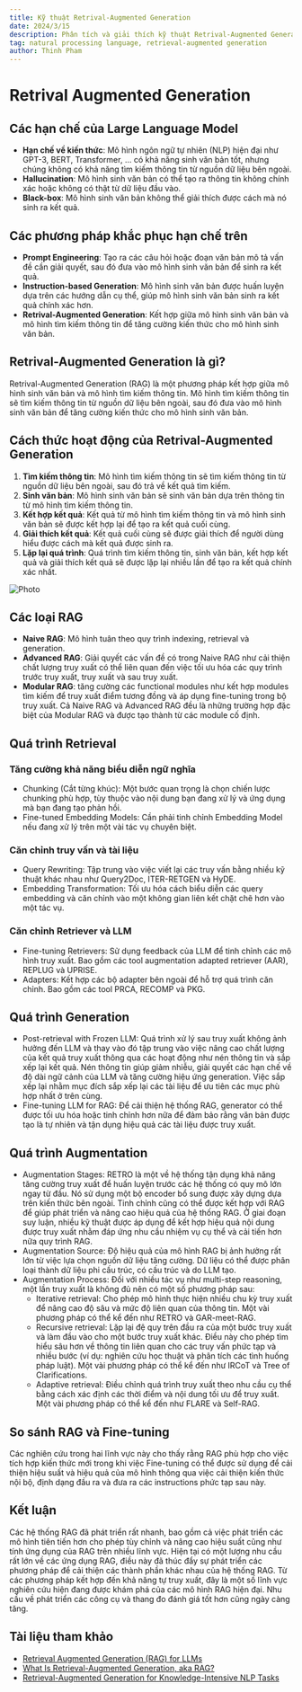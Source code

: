 ```yaml
---
title: Kỹ thuật Retrival-Augmented Generation
date: 2024/3/15
description: Phân tích và giải thích kỹ thuật Retrival-Augmented Generation để tăng cường kiến thức cho khả năng sinh văn bản của mô hình ngôn ngữ tự nhiên.
tag: natural processing language, retrieval-augmented generation
author: Thinh Pham
---
```



# Retrival Augmented Generation

## Các hạn chế của Large Language Model

-   **Hạn chế về kiến thức**: Mô hình ngôn ngữ tự nhiên (NLP) hiện đại như GPT-3, BERT, Transformer, ... có khả năng sinh văn bản tốt, nhưng chúng không có khả năng tìm kiếm thông tin từ nguồn dữ liệu bên ngoài.
-   **Hallucination**: Mô hình sinh văn bản có thể tạo ra thông tin không chính xác hoặc không có thật từ dữ liệu đầu vào.
-   **Black-box**: Mô hình sinh văn bản không thể giải thích được cách mà nó sinh ra kết quả.

## Các phương pháp khắc phục hạn chế trên

-   **Prompt Engineering**: Tạo ra các câu hỏi hoặc đoạn văn bản mô tả vấn đề cần giải quyết, sau đó đưa vào mô hình sinh văn bản để sinh ra kết quả.
-   **Instruction-based Generation**: Mô hình sinh văn bản được huấn luyện dựa trên các hướng dẫn cụ thể, giúp mô hình sinh văn bản sinh ra kết quả chính xác hơn.
-   **Retrival-Augmented Generation**: Kết hợp giữa mô hình sinh văn bản và mô hình tìm kiếm thông tin để tăng cường kiến thức cho mô hình sinh văn bản.

## Retrival-Augmented Generation là gì?

Retrival-Augmented Generation (RAG) là một phương pháp kết hợp giữa mô hình sinh văn bản và mô hình tìm kiếm thông tin. Mô hình tìm kiếm thông tin sẽ tìm kiếm thông tin từ nguồn dữ liệu bên ngoài, sau đó đưa vào mô hình sinh văn bản để tăng cường kiến thức cho mô hình sinh văn bản.

## Cách thức hoạt động của Retrival-Augmented Generation

1. **Tìm kiếm thông tin**: Mô hình tìm kiếm thông tin sẽ tìm kiếm thông tin từ nguồn dữ liệu bên ngoài, sau đó trả về kết quả tìm kiếm.
2. **Sinh văn bản**: Mô hình sinh văn bản sẽ sinh văn bản dựa trên thông tin từ mô hình tìm kiếm thông tin.
3. **Kết hợp kết quả**: Kết quả từ mô hình tìm kiếm thông tin và mô hình sinh văn bản sẽ được kết hợp lại để tạo ra kết quả cuối cùng.
4. **Giải thích kết quả**: Kết quả cuối cùng sẽ được giải thích để người dùng hiểu được cách mà kết quả được sinh ra.
5. **Lặp lại quá trình**: Quá trình tìm kiếm thông tin, sinh văn bản, kết hợp kết quả và giải thích kết quả sẽ được lặp lại nhiều lần để tạo ra kết quả chính xác nhất.

<Image
    src="https://blogs.nvidia.com/wp-content/uploads/2023/11/NVIDIA-RAG-diagram-scaled.jpg"
    alt="Photo"
    width={1125}
    height={750}
    priority
    className="rag"
/>

## Các loại RAG

-   **Naive RAG**: Mô hình tuân theo quy trình indexing, retrieval và generation.
-   **Advanced RAG**: Giải quyết các vấn đề có trong Naive RAG như cải thiện chất lượng truy xuất có thể liên quan đến việc tối ưu hóa các quy trình trước truy xuất, truy xuất và sau truy xuất.
-   **Modular RAG**: tăng cường các functional modules như kết hợp modules tìm kiếm để truy xuất điểm tương đồng và áp dụng fine-tuning trong bộ truy xuất. Cả Naive RAG và Advanced RAG đều là những trường hợp đặc biệt của Modular RAG và được tạo thành từ các module cố định.

## Quá trình Retrieval

### Tăng cường khả năng biểu diễn ngữ nghĩa

-   Chunking (Cắt từng khúc): Một bước quan trọng là chọn chiến lược chunking phù hợp, tùy thuộc vào nội dung bạn đang xử lý và ứng dụng mà bạn đang tạo phản hồi.
-   Fine-tuned Embedding Models: Cần phải tinh chỉnh Embedding Model nếu đang xử lý trên một vài tác vụ chuyên biệt.

### Căn chỉnh truy vấn và tài liệu

-   Query Rewriting: Tập trung vào việc viết lại các truy vấn bằng nhiều kỹ thuật khác nhau như Query2Doc, ITER-RETGEN và HyDE.
-   Embedding Transformation: Tối ưu hóa cách biểu diễn các query embedding và căn chỉnh vào một không gian liên kết chặt chẽ hơn vào một tác vụ.

### Căn chỉnh Retriever và LLM

-   Fine-tuning Retrievers: Sử dụng feedback của LLM để tinh chỉnh các mô hình truy xuất. Bao gồm các tool augmentation adapted retriever (AAR), REPLUG và UPRISE.
-   Adapters: Kết hợp các bộ adapter bên ngoài để hỗ trợ quá trình căn chỉnh. Bao gồm các tool PRCA, RECOMP và PKG.

## Quá trình Generation

-   Post-retrieval with Frozen LLM: Quá trình xử lý sau truy xuất không ảnh hưởng đến LLM và thay vào đó tập trung vào việc nâng cao chất lượng của kết quả truy xuất thông qua các hoạt động như nén thông tin và sắp xếp lại kết quả. Nén thông tin giúp giảm nhiễu, giải quyết các hạn chế về độ dài ngữ cảnh của LLM và tăng cường hiệu ứng generation. Việc sắp xếp lại nhằm mục đích sắp xếp lại các tài liệu để ưu tiên các mục phù hợp nhất ở trên cùng.
-   Fine-tuning LLM for RAG: Để cải thiện hệ thống RAG, generator có thể được tối ưu hóa hoặc tinh chỉnh hơn nữa để đảm bảo rằng văn bản được tạo là tự nhiên và tận dụng hiệu quả các tài liệu được truy xuất.

## Quá trình Augmentation

-   Augmentation Stages: RETRO là một về hệ thống tận dụng khả năng tăng cường truy xuất để huấn luyện trước các hệ thống có quy mô lớn ngay từ đầu. Nó sử dụng một bộ encoder bổ sung được xây dựng dựa trên kiến ​​thức bên ngoài. Tinh chỉnh cũng có thể được kết hợp với RAG để giúp phát triển và nâng cao hiệu quả của hệ thống RAG. Ở giai đoạn suy luận, nhiều kỹ thuật được áp dụng để kết hợp hiệu quả nội dung được truy xuất nhằm đáp ứng nhu cầu nhiệm vụ cụ thể và cải tiến hơn nữa quy trình RAG.
-   Augmentation Source: Độ hiệu quả của mô hình RAG bị ảnh hưởng rất lớn từ việc lựa chọn nguồn dữ liệu tăng cường. Dữ liệu có thể được phân loại thành dữ liệu phi cấu trúc, có cấu trúc và do LLM tạo.
-   Augmentation Process: Đối với nhiều tác vụ như multi-step reasoning, một lần truy xuất là không đủ nên có một số phương pháp sau:
    -   Iterative retrieval: Cho phép mô hình thực hiện nhiều chu kỳ truy xuất để nâng cao độ sâu và mức độ liên quan của thông tin. Một vài phương pháp có thể kể đến như RETRO và GAR-meet-RAG.
    -   Recursive retrieval: Lặp lại đệ quy trên đầu ra của một bước truy xuất và làm đầu vào cho một bước truy xuất khác. Điều này cho phép tìm hiểu sâu hơn về thông tin liên quan cho các truy vấn phức tạp và nhiều bước (ví dụ: nghiên cứu học thuật và phân tích các tình huống pháp luật). Một vài phương pháp có thể kể đến như IRCoT và Tree of Clarifications.
    -   Adaptive retrieval: Điều chỉnh quá trình truy xuất theo nhu cầu cụ thể bằng cách xác định các thời điểm và nội dung tối ưu để truy xuất. Một vài phương pháp có thể kể đến như FLARE và Self-RAG.

## So sánh RAG và Fine-tuning

Các nghiên cứu trong hai lĩnh vực này cho thấy rằng RAG phù hợp cho việc tích hợp kiến ​​thức mới trong khi việc Fine-tuning có thể được sử dụng để cải thiện hiệu suất và hiệu quả của mô hình thông qua việc cải thiện kiến ​​thức nội bộ, định dạng đầu ra và đưa ra các instructions phức tạp sau này.

## Kết luận

Các hệ thống RAG đã phát triển rất nhanh, bao gồm cả việc phát triển các mô hình tiên tiến hơn cho phép tùy chỉnh và nâng cao hiệu suất cũng như tính ứng dụng của RAG trên nhiều lĩnh vực. Hiện tại có một lượng nhu cầu rất lớn về các ứng dụng RAG, điều này đã thúc đẩy sự phát triển các phương pháp để cải thiện các thành phần khác nhau của hệ thống RAG. Từ các phương pháp kết hợp đến khả năng tự truy xuất, đây là một số lĩnh vực nghiên cứu hiện đang được khám phá của các mô hình RAG hiện đại. Nhu cầu về phát triển các công cụ và thang đo đánh giá tốt hơn cũng ngày càng tăng.

## Tài liệu tham khảo

-   [Retrieval Augmented Generation (RAG) for LLMs](https://www.promptingguide.ai/research/rag)
-   [What Is Retrieval-Augmented Generation, aka RAG?](https://blogs.nvidia.com/blog/what-is-retrieval-augmented-generation/)
-   [Retrieval-Augmented Generation for Knowledge-Intensive NLP Tasks](https://arxiv.org/pdf/2005.11401.pdf)
